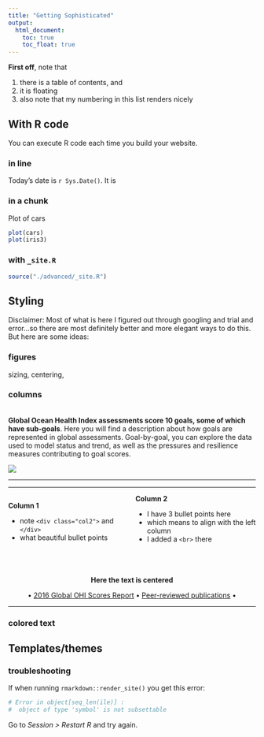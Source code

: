 ```yaml
---
title: "Getting Sophisticated"
output:
  html_document:
    toc: true
    toc_float: true
---
```


**First off**, note that 

1. there is a table of contents, and 
1. it is floating
1. also note that my numbering in this list renders nicely


## With R code

You can execute R code each time you build your website. 

### in line

Today's date is `r Sys.Date()`. It is  

### in a chunk

Plot of cars

```r
plot(cars)
plot(iris3)
```

### with `_site.R`

```r
source("./advanced/_site.R")
```
 
## Styling

Disclaimer: Most of what is here I figured out through googling and trial and error...so there are most definitely better and more elegant ways to do this. But here are some ideas: 

### figures
sizing, centering, 

### columns
 
<!---From http://stackoverflow.com/questions/31753897/2-column-section-in-r-markdown:
Put in your css file or directly in rmarkdown--->
<style>
  .col2 {
    columns: 2 200px;         /* number of columns and width in pixels*/
    -webkit-columns: 2 200px; /* chrome, safari */
    -moz-columns: 2 200px;    /* firefox */
  }
</style>
 
<br> 
**Global Ocean Health Index assessments score 10 goals, some of which have sub-goals**. Here you will find a description about how goals are represented in global assessments. Goal-by-goal, you can explore the data used to model status and trend, as well as the pressures and resilience measures contributing to goal scores.     

![](https://docs.google.com/drawings/d/17N97_cydibY4QM79tnVf-hLDii0NNm3VhBJ2hhkKKkM/pub?w=1344&h=192)

----

-----

<div class="col2">
**Column 1**

- note `<div class="col2">` and `</div>`
- what beautiful bullet points
<br>
<br>

**Column 2**

- I have 3 bullet points here
- which means to align with the left column
- I added a `<br>` there
</div>

<br>

<center>
**Here the text is centered**

• [2016 Global OHI Scores Report](https://github.com/OHI-Science/ohi-science.github.io/raw/master/assets/downloads/other/2016_Global_OHI_Scores_Report_compressed.pdf) • [Peer-reviewed publications](http://ohi-science.org/resources/publications/) • 
</center>

---- 


### colored text

## Templates/themes

### troubleshooting

If when running `rmarkdown::render_site()` you get this error: 

```r
# Error in object[seq_len(ile)] : 
#  object of type 'symbol' is not subsettable


```
Go to *Session > Restart R* and try again. 

  

